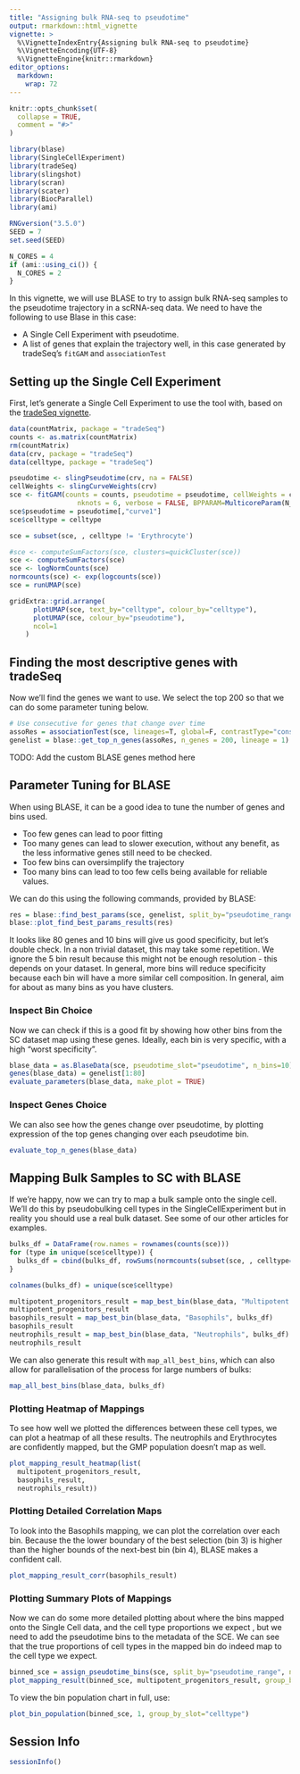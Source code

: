 ```yaml
---
title: "Assigning bulk RNA-seq to pseudotime"
output: rmarkdown::html_vignette
vignette: >
  %\VignetteIndexEntry{Assigning bulk RNA-seq to pseudotime}
  %\VignetteEncoding{UTF-8}
  %\VignetteEngine{knitr::rmarkdown}
editor_options: 
  markdown: 
    wrap: 72
---
```


```r
knitr::opts_chunk$set(
  collapse = TRUE,
  comment = "#>"
)
```

```r
library(blase)
library(SingleCellExperiment)
library(tradeSeq)
library(slingshot)
library(scran)
library(scater)
library(BiocParallel)
library(ami)
```

```r
RNGversion("3.5.0")
SEED = 7
set.seed(SEED)
```

```r
N_CORES = 4
if (ami::using_ci()) {
  N_CORES = 2
}
```

In this vignette, we will use BLASE to try to assign bulk RNA-seq
samples to the pseudotime trajectory in a scRNA-seq data. We need to
have the following to use Blase in this case:

-   A Single Cell Experiment with pseudotime.
-   A list of genes that explain the trajectory well, in this case
    generated by tradeSeq's `fitGAM` and `associationTest`

## Setting up the Single Cell Experiment

First, let's generate a Single Cell Experiment to use the tool with,
based on the [tradeSeq
vignette](https://bioconductor.org/packages/devel/bioc/vignettes/tradeSeq/inst/doc/tradeSeq.html).

```r
data(countMatrix, package = "tradeSeq")
counts <- as.matrix(countMatrix)
rm(countMatrix)
data(crv, package = "tradeSeq")
data(celltype, package = "tradeSeq")

pseudotime <- slingPseudotime(crv, na = FALSE)
cellWeights <- slingCurveWeights(crv)
sce <- fitGAM(counts = counts, pseudotime = pseudotime, cellWeights = cellWeights,
                 nknots = 6, verbose = FALSE, BPPARAM=MulticoreParam(N_CORES))
sce$pseudotime = pseudotime[,"curve1"]
sce$celltype = celltype

sce = subset(sce, , celltype != 'Erythrocyte')

#sce <- computeSumFactors(sce, clusters=quickCluster(sce))
sce <- computeSumFactors(sce)
sce <- logNormCounts(sce)
normcounts(sce) <- exp(logcounts(sce))
sce = runUMAP(sce)

gridExtra::grid.arrange(
      plotUMAP(sce, text_by="celltype", colour_by="celltype"),
      plotUMAP(sce, colour_by="pseudotime"),
      ncol=1
    )
```

## Finding the most descriptive genes with tradeSeq

Now we'll find the genes we want to use. We select the top 200 so that
we can do some parameter tuning below.

```r
# Use consecutive for genes that change over time
assoRes = associationTest(sce, lineages=T, global=F, contrastType="consecutive")
genelist = blase::get_top_n_genes(assoRes, n_genes = 200, lineage = 1)
```

TODO: Add the custom BLASE genes method here

## Parameter Tuning for BLASE

When using BLASE, it can be a good idea to tune the number of genes and
bins used.

-   Too few genes can lead to poor fitting
-   Too many genes can lead to slower execution, without any benefit, as
    the less informative genes still need to be checked.
-   Too few bins can oversimplify the trajectory
-   Too many bins can lead to too few cells being available for reliable
    values.

We can do this using the following commands, provided by BLASE:

```r
res = blase::find_best_params(sce, genelist, split_by="pseudotime_range", pseudotime_slot="pseudotime")
blase::plot_find_best_params_results(res)
```

It looks like 80 genes and 10 bins will give us good specificity, but
let's double check. In a non trivial dataset, this may take some
repetition. We ignore the 5 bin result because this might not be enough
resolution - this depends on your dataset. In general, more bins will
reduce specificity because each bin will have a more similar cell
composition. In general, aim for about as many bins as you have
clusters.

### Inspect Bin Choice

Now we can check if this is a good fit by showing how other bins from
the SC dataset map using these genes. Ideally, each bin is very
specific, with a high "worst specificity".

```r
blase_data = as.BlaseData(sce, pseudotime_slot="pseudotime", n_bins=10)
genes(blase_data) = genelist[1:80]
evaluate_parameters(blase_data, make_plot = TRUE)
```

### Inspect Genes Choice

We can also see how the genes change over pseudotime, by plotting expression 
of the top genes changing over each pseudotime bin.

```r
evaluate_top_n_genes(blase_data)
```

## Mapping Bulk Samples to SC with BLASE

If we're happy, now we can try to map a bulk sample onto the single
cell. We'll do this by pseudobulking cell types in the
SingleCellExperiment but in reality you should use a real bulk dataset.
See some of our other articles for examples.

```r
bulks_df = DataFrame(row.names = rownames(counts(sce)))
for (type in unique(sce$celltype)) {
  bulks_df = cbind(bulks_df, rowSums(normcounts(subset(sce, , celltype==type))))
}

colnames(bulks_df) = unique(sce$celltype)

multipotent_progenitors_result = map_best_bin(blase_data, "Multipotent progenitors", bulks_df)
multipotent_progenitors_result
basophils_result = map_best_bin(blase_data, "Basophils", bulks_df)
basophils_result
neutrophils_result = map_best_bin(blase_data, "Neutrophils", bulks_df)
neutrophils_result
```

We can also generate this result with `map_all_best_bins`, which can also 
allow for parallelisation of the process for large numbers of bulks:
```r
map_all_best_bins(blase_data, bulks_df)
```

### Plotting Heatmap of Mappings

To see how well we plotted the differences between these cell types, we
can plot a heatmap of all these results. The neutrophils and
Erythrocytes are confidently mapped, but the GMP population doesn't map
as well.

```r
plot_mapping_result_heatmap(list(
  multipotent_progenitors_result, 
  basophils_result, 
  neutrophils_result))
```

### Plotting Detailed Correlation Maps

To look into the Basophils mapping, we can plot the correlation over each bin.
Because the the lower boundary of the best selection (bin 3) is higher
than the higher bounds of the next-best bin (bin 4), BLASE makes a
confident call.

```r
plot_mapping_result_corr(basophils_result)
```

### Plotting Summary Plots of Mappings

Now we can do some more detailed plotting about where the bins mapped
onto the Single Cell data, and the cell type proportions we expect , but
we need to add the pseudotime bins to the metadata of the SCE. We can
see that the true proportions of cell types in the mapped bin do indeed
map to the cell type we expect.

```r
binned_sce = assign_pseudotime_bins(sce, split_by="pseudotime_range", n_bins=10, pseudotime_slot="pseudotime")
plot_mapping_result(binned_sce, multipotent_progenitors_result, group_by_slot="celltype")
```

To view the bin population chart in full, use:

```r
plot_bin_population(binned_sce, 1, group_by_slot="celltype")
```

## Session Info

```r
sessionInfo()
```
